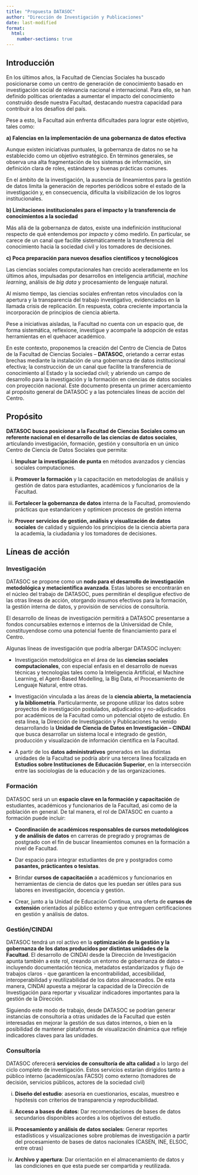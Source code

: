 ```yaml
---
title: "Propuesta DATASOC"
author: "Dirección de Investigación y Publicaciones"
date: last-modified
format: 
  html:
    number-sections: true
---
```


## Introducción

En los últimos años, la Facultad de Ciencias Sociales ha buscado posicionarse como un centro de generación de conocimiento basado en investigación social de relevancia nacional e internacional. Para ello, se han definido políticas orientadas a aumentar el impacto del conocimiento construido desde nuestra Facultad, destacando nuestra capacidad para contribuir a los desafíos del país.

Pese a esto, la Facultad aún enfrenta dificultades para lograr este objetivo, tales como:

 **a) Falencias en la implementación de una gobernanza de datos efectiva**
 
Aunque existen iniciativas puntuales, la gobernanza de datos no se ha establecido como un objetivo estratégico. En términos generales, se observa una alta fragmentación de los sistemas de información, sin definición clara de roles, estándares y buenas prácticas comunes.
 
En el ámbito de la investigación, la ausencia de lineamientos para la gestión de datos limita la generación de reportes periódicos sobre el estado de la investigación y, en consecuencia, dificulta la visibilización de los logros institucionales.
 
 **b) Limitaciones institucionales para el impacto y la transferencia de conocimientos a la sociedad**
 
Más allá de la gobernanza de datos, existe una indefinición institucional respecto de qué entendemos por *impacto* y cómo medirlo. En particular, se carece de un canal que facilite sistemáticamente la transferencia del conocimiento hacia la sociedad civil y los tomadores de decisiones.
 
 **c) Poca preparación para nuevos desafíos científicos y tecnológicos**
 
Las ciencias sociales computacionales han crecido aceleradamente en los últimos años, impulsadas por desarrollos en inteligencia artificial, *machine learning*, análisis de *big data* y procesamiento de lenguaje natural.

Al mismo tiempo, las ciencias sociales enfrentan retos vinculados con la apertura y la transparencia del trabajo investigativo, evidenciados en la llamada crisis de replicación. En respuesta, cobra creciente importancia la incorporación de principios de ciencia abierta.

Pese a iniciativas aisladas, la Facultad no cuenta con un espacio que, de forma sistemática, reflexione, investigue y acompañe la adopción de estas herramientas en el quehacer académico.

En este contexto, proponemos la creación del Centro de Ciencia de Datos de la Facultad de Ciencias Sociales -- **DATASOC**, orietando a cerrar estas brechas mediante la instalación de una gobernanza de datos institucional efectiva; la construcción de un canal que facilite la transferencia de conocimiento al Estado y la sociedad civil; y abriendo un campo de desarrollo para la investigación y la formación en ciencias de datos sociales con proyección nacional. Este documento presenta un primer acercamiento al propósito general de DATASOC y a las potenciales líneas de acción del Centro.  

## Propósito

**DATASOC busca posicionar a la Facultad de Ciencias Sociales como un referente nacional en el desarrollo de las ciencias de datos sociales**, articulando investigación, formación, gestión y consultoría en un único Centro de Ciencia de Datos Sociales que permita:

 i) **Impulsar la investigación de punta** en métodos avanzados y ciencias sociales computaciones.
 
 ii) **Promover la formación** y la capacitación en metodologías de análisis y gestión de datos para estudiantes, académicos y funcionarios de la Facultad.
 
 iii) **Fortalecer la gobernanza de datos** interna de la Facultad, promoviendo prácticas que estandaricen y optimicen procesos de gestión interna
 
 iv) **Proveer servicios de gestión, análisis y visualización de datos sociales** de calidad y siguiendo los principios de la ciencia abierta para la academia, la ciudadanía y los tomadores de decisiones. 

## Líneas de acción

### Investigación

DATASOC se propone como un **nodo para el desarrollo de investigación metodológica y metacientífica avanzada**. Estas labores se encontrarán en el núcleo del trabajo de DATASOC, pues permitirán el despligue efectivo de las otras líneas de acción, otorgando insumos efectivos para la formación, la gestión interna de datos, y provisión de servicios de consultoría.

El desarrollo de líneas de investigación permitirá a DATASOC presentarse a fondos concursables externos e internos de la Universidad de Chile, constituyendose como una potencial fuente de financiamiento para el Centro. 

Algunas líneas de investigación que podría albergar DATASOC incluyen:

- Investigación metodológica en el área de las **ciencias sociales computacionales**, con especial enfasis en el desarrollo de nuevas técnicas y tecnologías tales como la Inteligencia Artificial, el Machine Learning, el Agent-Based Modelling, la Big Data, el Procesamiento de Lenguaje Natural, entre otras.

- Investigación vinculada a las áreas de la **ciencia abierta, la metaciencia y la bibliometría**. Particularmente, se propone utilizar los datos sobre proyectos de investigación postulados, adjudicados y no-adjudicados por académicos de la Facultad como un potencial objeto de estudio. En esta línea, la Dirección de Investigación y Publicaciones ha venido desarrollando la **Unidad de Ciencia de Datos en Investigación -- CINDAI** que busca desarrollar un sistema local e integrado de gestión, producción y visualización de información científica en la Facultad. 

- A partir de los **datos administrativos** generados en las distintas unidades de la Facultad se podría abrir una tercera línea focalizada en **Estudios sobre Instituciones de Educación Superior**, en la intersección entre las sociologías de la educación y de las organizaciones. 

### Formación

DATASOC será un un **espacio clave en la formación y capacitación** de estudiantes, académicos y funcionarios de la Facultad, así como de la población en general. De tal manera, el rol de DATASOC en cuanto a formación puede incluir:

- **Coordinación de académicos responsables de cursos metodológicos y de análisis de datos** en carreras de pregrado y programas de postgrado con el fin de buscar lineamientos comunes en la formación a nivel de Facultad.

- Dar espacio para integrar estudiantes de pre y postgrados como **pasantes, prácticantes o tesistas**. 

- Brindar **cursos de capacitación** a académicos y funcionarios en herramientas de ciencia de datos que les puedan ser útiles para sus labores en investigación, docencia y gestión. 

- Crear, junto a la Unidad de Educación Continua, una oferta de **cursos de extensión** orientados al público externo y que entreguen certificaciones en gestión y análisis de datos. 

### Gestión/CINDAI

DATASOC tendrá un rol activo en la **optimización de la gestión y la gobernanza de los datos producidos por distintas unidades de la Facultad**. El desarrollo de CINDAI desde la Dirección de Investigación apunta también a este rol, creando un entorno de gobernanza de datos -- incluyendo documentación técnica, metadatos estandarizados y flujo de trabajos claros - que garanticen la encontrabilidad, accesibilidad, interoperabilidad y reutilizabilidad de los datos almacenados. De esta manera, CINDAI apuesta a mejorar la capacidad de la Dirección de Investigación para reportar y visualizar indicadores importantes para la gestión de la Dirección.

Siguiendo este modo de trabajo, desde DATASOC se podrían generar instancias de consultoría a otras unidades de la Facultad que estén interesadas en mejorar la gestión de sus datos internos, o bien en la posibilidad de mantener plataformas de visualización dinámica que refleje indicadores claves para las unidades. 


### Consultoría

DATASOC oferecerá **servicios de consultoría de alta calidad** a lo largo del ciclo completo de investigación. Estos servicios estarían dirigidos tanto a público interno (académicos/as FACSO) como externo (tomadores de decisión, servicios públicos, actores de la sociedad civil)

i) **Diseño del estudio**: asesoría en cuestionarios, escalas, muestreo e hipótesis con criterios de transparencia y reproducibilidad. 

ii) **Acceso a bases de datos**: Dar recomendaciones de bases de datos secundarios disponibles acordes a los objetivos del estudio.

iii) **Procesamiento y análisis de datos sociales**: Generar reportes estadísticos y visualizaciones sobre problemas de investigación a partir del procesamiento de bases de datos nacionales (CASEN, INE, ELSOC, entre otras)

iv) **Archivo y apertura**: Dar orientación en el almacenamiento de datos y las condiciones en que esta puede ser compartida y reutilizada. 

